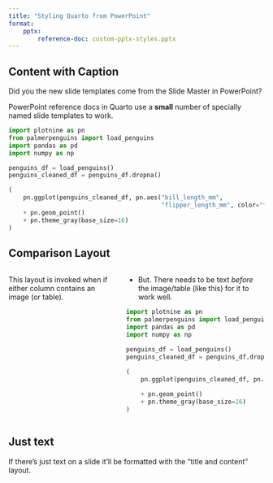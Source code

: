 ```yaml
---
title: "Styling Quarto from PowerPoint"
format: 
    pptx:
        reference-doc: custom-pptx-styles.pptx
---
```


## Content with Caption

Did you the new slide templates come from the Slide Master in PowerPoint?

PowerPoint reference docs in Quarto use a **small** number of specially named slide templates to work.

```python
import plotnine as pn
from palmerpenguins import load_penguins
import pandas as pd
import numpy as np

penguins_df = load_penguins()
penguins_cleaned_df = penguins_df.dropna()

(
    pn.ggplot(penguins_cleaned_df, pn.aes("bill_length_mm",
                                          "flipper_length_mm", color="factor(species)"))
    + pn.geom_point()
    + pn.theme_gray(base_size=16)
)
```

## Comparison Layout

::: columns
::: {.column}
This layout is invoked when if either column contains an image (or table).
:::

::: {.column}
- But. There needs to be text *before* the image/table (like this) for it to work well.

```python
import plotnine as pn
from palmerpenguins import load_penguins
import pandas as pd
import numpy as np

penguins_df = load_penguins()
penguins_cleaned_df = penguins_df.dropna()

(
    pn.ggplot(penguins_cleaned_df, pn.aes("bill_length_mm",
                                          "flipper_length_mm", color="factor(island)"))
    + pn.geom_point()
    + pn.theme_gray(base_size=16)
)
```
:::
:::

## Just text

If there's just text on a slide it'll be formatted with the "title and content" layout.